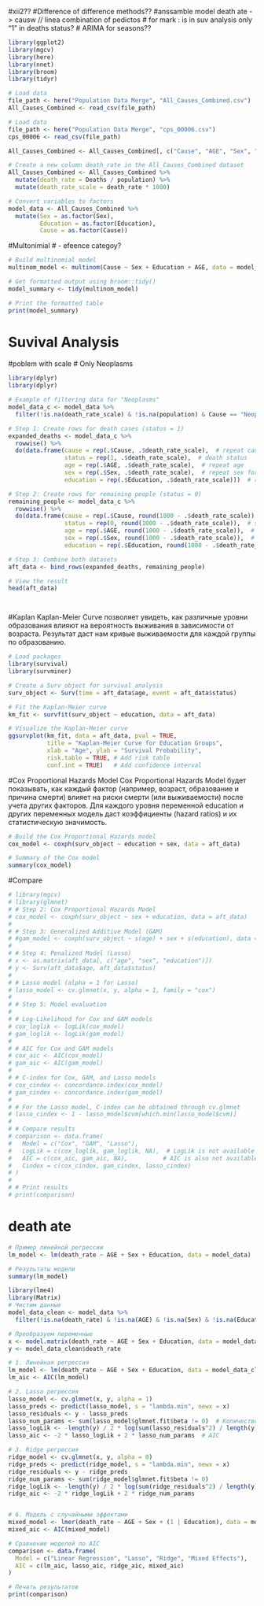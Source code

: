 

#xii2??
#Difference of difference methods??
#anssamble model death ate -> causw // linea combination of pedictos
# for mark : is in suv analysis only "1" in deaths status?
# ARIMA  for seasons??



```{r}
library(ggplot2)
library(mgcv)
library(here)
library(nnet)
library(broom)
library(tidyr)

# Load data
file_path <- here("Population Data Merge", "All_Causes_Combined.csv")
All_Causes_Combined <- read_csv(file_path)

# Load data
file_path <- here("Population Data Merge", "cps_00006.csv")
cps_00006 <- read_csv(file_path)

All_Causes_Combined <- All_Causes_Combined[, c("Cause", "AGE", "Sex", "Education", "Deaths", "population")]

# Create a new column death_rate in the All_Causes_Combined dataset
All_Causes_Combined <- All_Causes_Combined %>%
  mutate(death_rate = Deaths / population) %>%
  mutate(death_rate_scale = death_rate * 1000)

# Convert variables to factors
model_data <- All_Causes_Combined %>% 
  mutate(Sex = as.factor(Sex), 
         Education = as.factor(Education), 
         Cause = as.factor(Cause))
```




#Multonimial 
# - efeence categoy?

```{r}


# Build multinomial model
multinom_model <- multinom(Cause ~ Sex + Education + AGE, data = model_data)

# Get formatted output using broom::tidy()
model_summary <- tidy(multinom_model)

# Print the formatted table
print(model_summary)
```










# Suvival Analysis


#poblem with scale
# Only Neoplasms
```{r}

library(dplyr)
library(dplyr)

# Example of filtering data for "Neoplasms"
model_data_c <- model_data %>%
  filter(!is.na(death_rate_scale) & !is.na(population) & Cause == "Neoplasms" & AGE > 0)

# Step 1: Create rows for death cases (status = 1)
expanded_deaths <- model_data_c %>%
  rowwise() %>%
  do(data.frame(cause = rep(.$Cause, .$death_rate_scale),  # repeat cause for the number of deaths
                status = rep(1, .$death_rate_scale),  # death status
                age = rep(.$AGE, .$death_rate_scale),  # repeat age
                sex = rep(.$Sex, .$death_rate_scale),  # repeat sex for each death case
                education = rep(.$Education, .$death_rate_scale)))  # repeat education for each death case

# Step 2: Create rows for remaining people (status = 0)
remaining_people <- model_data_c %>%
  rowwise() %>%
  do(data.frame(cause = rep(.$Cause, round(1000 - .$death_rate_scale)),  # repeat cause for the remaining people
                status = rep(0, round(1000 - .$death_rate_scale)),  # status for remaining people
                age = rep(.$AGE, round(1000 - .$death_rate_scale)),  # repeat age for the remaining people
                sex = rep(.$Sex, round(1000 - .$death_rate_scale)),  # repeat sex for the remaining people
                education = rep(.$Education, round(1000 - .$death_rate_scale))))  # repeat education for the remaining people

# Step 3: Combine both datasets
aft_data <- bind_rows(expanded_deaths, remaining_people)

# View the result
head(aft_data)




```

#Kaplan 
Kaplan-Meier Curve позволяет увидеть, как различные уровни образования влияют на вероятность выживания в зависимости от возраста. Результат даст нам кривые выживаемости для каждой группы по образованию.
```{r}
# Load packages
library(survival)
library(survminer)

# Create a Surv object for survival analysis
surv_object <- Surv(time = aft_data$age, event = aft_data$status)

# Fit the Kaplan-Meier curve
km_fit <- survfit(surv_object ~ education, data = aft_data)

# Visualize the Kaplan-Meier curve
ggsurvplot(km_fit, data = aft_data, pval = TRUE, 
           title = "Kaplan-Meier Curve for Education Groups",
           xlab = "Age", ylab = "Survival Probability",
           risk.table = TRUE, # Add risk table
           conf.int = TRUE)   # Add confidence interval


```
#Cox Proportional Hazards Model
Cox Proportional Hazards Model будет показывать, как каждый фактор (например, возраст, образование и причина смерти) влияет на риски смерти (или выживаемости) после учета других факторов. Для каждого уровня переменной education и других переменных модель даст коэффициенты (hazard ratios) и их статистическую значимость.
```{r}
# Build the Cox Proportional Hazards model
cox_model <- coxph(surv_object ~ education + sex, data = aft_data)

# Summary of the Cox model
summary(cox_model)
```

#Compare
```{r}
# library(mgcv)
# library(glmnet)
# # Step 2: Cox Proportional Hazards Model
# cox_model <- coxph(surv_object ~ sex + education, data = aft_data)
# 
# # Step 3: Generalized Additive Model (GAM)
# #gam_model <- coxph(surv_object ~ s(age) + sex + s(education), data = aft_data)
# 
# # Step 4: Penalized Model (Lasso)
# x <- as.matrix(aft_data[, c("age", "sex", "education")])
# y <- Surv(aft_data$age, aft_data$status)
# 
# # Lasso model (alpha = 1 for Lasso)
# lasso_model <- cv.glmnet(x, y, alpha = 1, family = "cox")
# 
# # Step 5: Model evaluation
# 
# # Log-Likelihood for Cox and GAM models
# cox_loglik <- logLik(cox_model)
# gam_loglik <- logLik(gam_model)
# 
# # AIC for Cox and GAM models
# cox_aic <- AIC(cox_model)
# gam_aic <- AIC(gam_model)
# 
# # C-index for Cox, GAM, and Lasso models
# cox_cindex <- concordance.index(cox_model)
# gam_cindex <- concordance.index(gam_model)
# 
# # For the Lasso model, C-index can be obtained through cv.glmnet
# lasso_cindex <- 1 - lasso_model$cvm[which.min(lasso_model$cvm)]
# 
# # Compare results
# comparison <- data.frame(
#   Model = c("Cox", "GAM", "Lasso"),
#   LogLik = c(cox_loglik, gam_loglik, NA),  # LogLik is not available for Lasso
#   AIC = c(cox_aic, gam_aic, NA),          # AIC is also not available for Lasso
#   Cindex = c(cox_cindex, gam_cindex, lasso_cindex)
# )
# 
# # Print results
# print(comparison)

```












# death ate

```{r}
# Пример линейной регрессии
lm_model <- lm(death_rate ~ AGE + Sex + Education, data = model_data)

# Результаты модели
summary(lm_model)
```
```{r}
library(lme4)
library(Matrix)
# Чистим данные
model_data_clean <- model_data %>%
  filter(!is.na(death_rate) & !is.na(AGE) & !is.na(Sex) & !is.na(Education))

# Преобразуем переменные
x <- model.matrix(death_rate ~ AGE + Sex + Education, data = model_data_clean)[,-1]  # Преобразуем в матрицу
y <- model_data_clean$death_rate

# 1. Линейная регрессия
lm_model <- lm(death_rate ~ AGE + Sex + Education, data = model_data_clean)
lm_aic <- AIC(lm_model)

# 2. Lasso регрессия
lasso_model <- cv.glmnet(x, y, alpha = 1)
lasso_preds <- predict(lasso_model, s = "lambda.min", newx = x)
lasso_residuals <- y - lasso_preds
lasso_num_params <- sum(lasso_model$glmnet.fit$beta != 0)  # Количество ненулевых коэффициентов
lasso_logLik <- -length(y) / 2 * log(sum(lasso_residuals^2) / length(y))  # Логарифм правдоподобия
lasso_aic <- -2 * lasso_logLik + 2 * lasso_num_params  # AIC

# 3. Ridge регрессия
ridge_model <- cv.glmnet(x, y, alpha = 0)
ridge_preds <- predict(ridge_model, s = "lambda.min", newx = x)
ridge_residuals <- y - ridge_preds
ridge_num_params <- sum(ridge_model$glmnet.fit$beta != 0)
ridge_logLik <- -length(y) / 2 * log(sum(ridge_residuals^2) / length(y))
ridge_aic <- -2 * ridge_logLik + 2 * ridge_num_params


# 6. Модель с случайными эффектами
mixed_model <- lmer(death_rate ~ AGE + Sex + (1 | Education), data = model_data_clean)
mixed_aic <- AIC(mixed_model)

# Сравнение моделей по AIC
comparison <- data.frame(
  Model = c("Linear Regression", "Lasso", "Ridge", "Mixed Effects"),
  AIC = c(lm_aic, lasso_aic, ridge_aic, mixed_aic)
)

# Печать результатов
print(comparison)

```

